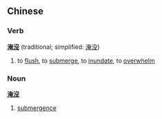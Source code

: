 ==Chinese==
===Verb===
'''[[淹]][[沒]]''' (traditional; simplified: [[淹没]])

# to [[flush]], to [[submerge]], to [[inundate]], to [[overwhelm]]

===Noun===
'''[[淹]][[沒]]'''

# [[submergence]]